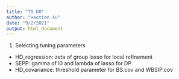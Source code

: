 ```yaml
---
title: "TO DO"
author: "Haotian Xu"
date: "9/2/2021"
output: html_document
---
```


1. Selecting tuning parameters
  + HD_regression: zeta of group lasso for local refinement
  + SEPP: gamma of l0 and lambda of lasso for DP
  + HD_covariance: threshold parameter for BS.cov and WBSIP.cov
